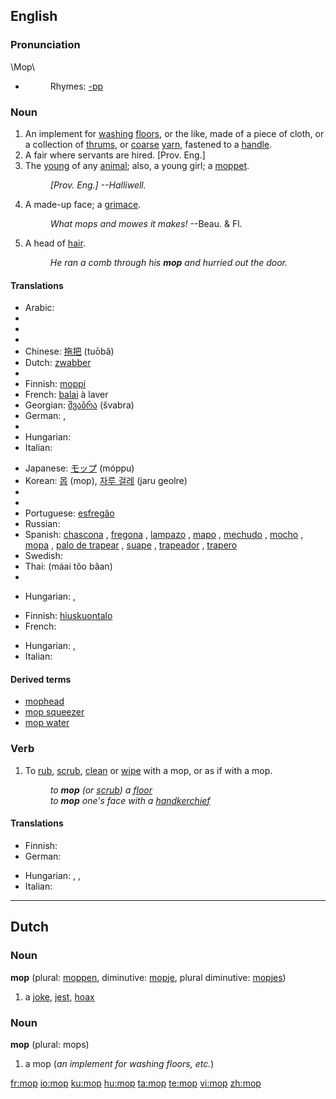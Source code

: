==English==

===Pronunciation===
\Mop\
* {{audio|en-us-mop.ogg|Audio (US)}}
*: Rhymes: [[Rhymes:English:-ɒp|-ɒp]]

===Noun===
{{en-noun}}
{{wikipedia}}

# An implement for [[washing]] [[floors]], or the like, made of a  piece of cloth, or a collection of [[thrums]], or [[coarse]] [[yarn]], fastened to a [[handle]].
# A fair where servants are hired. [Prov. Eng.]
# The [[young]] of any [[animal]]; also, a young girl; a [[moppet]].
#: ''[Prov. Eng.] --Halliwell.''
# A made-up face; a [[grimace]].
#: ''What mops and mowes it makes!'' --Beau. & Fl.
# {{jocular}} A head of [[hair]].
#: ''He ran a comb through his '''mop''' and hurried out the door.''

====Translations====
{{trans-top|implement for washing floors}}
* Arabic: {{Arab|[[ممسحة|مِمْسَحَة]]}} {{IPAchar|(mímʂaħa)}} {{f}}
* {{trreq|Armenian}}
* {{trreq|Basque}}
* {{trreq|Catalan}}
* Chinese: [[拖把]] (tuōbǎ)
* Dutch: [[zwabber]]
* {{trreq|Esperanto}}
* Finnish: [[moppi]]
* French: [[balai]] à laver {{m}}
* Georgian: [[შვაბრა]] (švabra)
* German: {{t-|de|Mopp|m}}, {{t-|de|Mop|m}}
* {{trreq|Hebrew}}
* Hungarian: {{t|hu|felmosórongy}}
* Italian: {{t-|it|lavapavimenti|m}}
{{trans-mid}}
* Japanese: [[モップ]] (móppu)
* Korean: [[몹]] (mop), [[자루 걸레]] (jaru geolre)
* {{trreq|Old English}}
* {{trreq|Persian}}
* Portuguese: [[esfregão]] {{m}}
* Russian: {{t+|ru|швабра|f|tr=švábra|sc=Cyrl}}
* Spanish: [[chascona]] {{f}} {{italbrac|Chile}}, [[fregona]] {{f}} {{italbrac|Spain}}, [[lampazo]] {{m}} {{italbrac|Argentina|Nicaragua|Northwestern Venezuela}}, [[mapo]] {{m}} {{italbrac|Puerto Rico}}, [[mechudo]] {{m}} {{italbrac|Mexico}}, [[mocho]] {{m}} {{italbrac|Eastern Spain}}, [[mopa]] {{f}} {{italbrac|Venezuelan standard usage}}, [[palo de trapear]] {{m}} {{italbrac|Cuba}}, [[suape]] {{m}} {{italbrac|Dominican Republic}}, [[trapeador]] {{m}} {{italbrac|Central America|Cuba|Ecuador|Mexico|Peru}}, [[trapero]] {{m}} {{italbrac|Colombia}}
* Swedish: {{t-|sv|mopp|c}}
* Thai: {{Thai|[[ไม้ถูบ้าน]]}} (máai tŏo bâan)
* {{trreq|Turkish}}
{{trans-bottom}}

{{trans-top|a grimace}}
* Hungarian: {{t|hu|grimasz}}, {{t|hu|fintor}}
{{trans-mid}}
{{trans-bottom}}

{{trans-top|head of hair}}
* Finnish: [[hiuskuontalo]]
* French: {{t+|fr|tignasse|f}}
{{trans-mid}}
* Hungarian: {{t|hu|hajtincs}}, {{t|hu|hajcsomó}}
* Italian: {{t+|it|zazzera|f}}
{{trans-bottom}}

====Derived terms====
* [[mophead]]
* [[mop squeezer]]
* [[mop water]]

===Verb===
{{en-verb|mop|p|ing}}

# {{transitive}} To [[rub]], [[scrub]], [[clean]] or [[wipe]] with a mop, or as if with a mop.
#: ''to '''mop''' (or [[scrub]]) a [[floor]]''
#: ''to '''mop''' one's face with a [[handkerchief]]''

====Translations====
{{trans-top|to rub, scrub, clean or wipe with a mop, or as if with a mop}}
* Finnish: {{t-|fi|mopata}}
* German: {{t-|de|moppen}}
{{trans-mid}}
* Hungarian: {{t|hu|felmos}}, {{t|hu|feltöröl}}, {{t|hu|felsúrol}}
* Italian: {{t+|it|asciugare}}
{{trans-bottom}}

----

==Dutch==

===Noun===
'''mop''' {{m}} (plural: [[moppen]], diminutive: [[mopje]], plural diminutive: [[mopjes]])

# a [[joke]], [[jest]], [[hoax]]

===Noun===
'''mop''' (plural: mops)

# a mop (''an implement for washing floors, etc.'')

[[fr:mop]]
[[io:mop]]
[[ku:mop]]
[[hu:mop]]
[[ta:mop]]
[[te:mop]]
[[vi:mop]]
[[zh:mop]]